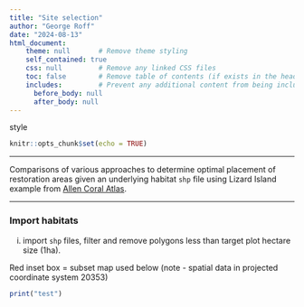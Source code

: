 ```yaml
---
title: "Site selection"
author: "George Roff"
date: "2024-08-13"
html_document:
    theme: null       # Remove theme styling
    self_contained: true
    css: null         # Remove any linked CSS files
    toc: false        # Remove table of contents (if exists in the header)
    includes:         # Prevent any additional content from being included
      before_body: null
      after_body: null
---
```


style
```r
knitr::opts_chunk$set(echo = TRUE)
```

<hr>

Comparisons of various approaches to determine optimal placement of restoration areas given an underlying habitat `shp` file using Lizard Island example from [Allen Coral Atlas](https://allencoralatlas.org).

<hr>

### Import habitats 

i) import `shp` files, filter and remove polygons less than target plot hectare size (1ha).

Red inset box = subset map used below (note - spatial data in projected coordinate system 20353)


```r

print("test")

```
